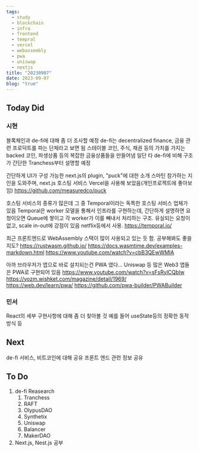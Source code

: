 ```yaml
---
tags:
  - study
  - blockchain
  - infra
  - frontend
  - tempral
  - vercel
  - webassembly
  - pwa
  - uniswap
  - nextjs
title: "20230907"
date: 2023-09-07
blog: "true"
---
```

## Today Did

### 시현
블록체인과 de-fi에 대해 좀 더 조사할 예정
de-fi는 decentralized finance, 금융 관련 프로덕트를 파는 단체라고 보면 됨
스테이블 코인, 주식, 채권 등의 가치를 가지는 backed 코인, 파생상품 등의 복잡한 금융상품들을 만들어냄
일단 타 de-fi에 비해 구조가 간단한 Tranchess부터 설명할 예정

간단하게 UI가 구성 가능한 next.js의 plugin, "puck"에 대한 소개
스마틴 참가하는 지인을 도와주며, next.js 호스팅 서비스 Vercel을 사용해 보았음(개인프로젝트에 좋아보임)
https://github.com/measuredco/puck

호스팅 서비스의 종류가 많은데 그 중 Temporal이라는 독특한 호스팅 서비스 업체가 있음
Temporal은 worker 모델을 통해서 인프라를 구현하는데, 간단하게 설명하면 요청이오면 Queue에 쌓이고 각 worker가 이를 빼내서 처리하는 구조. 유실되는 요청이 없고, scale in-out에 강점이 있음 netflix등에서 사용.
https://temporal.io/

최근 프론트엔드로 WebAssembly 스택이 많이 사용되고 있는 듯 함.
공부해봐도 좋을지도?
https://rustwasm.github.io/
https://docs.wasmtime.dev/examples-markdown.html
https://www.youtube.com/watch?v=cbB3QEwWMlA

아까 브라우저가 앱으로 바로 설치되는건 PWA 였다...
Uniswap 등 많은 Web3 앱들은 PWA로 구현되어 있음
https://www.youtube.com/watch?v=sFsRylCQblw
https://yozm.wishket.com/magazine/detail/1969/
https://web.dev/learn/pwa/
https://github.com/pwa-builder/PWABuilder

### 민서
React의 세부 구현사항에 대해 좀 더 찾아볼 것
예를 들어 useState등의 정확한 동작 방식 등

## Next
de-fi 서비스, 비트코인에 대해 공유
프론트 엔드 관련 정보 공유
## To Do
1. de-fi Reasearch
	1. Tranchess
	2. RAFT
	3. OlypusDAO
	4. Synthetix
	5. Uniswap
	6. Balancer
	7. MakerDAO
2. Next.js, Nest.js 공부